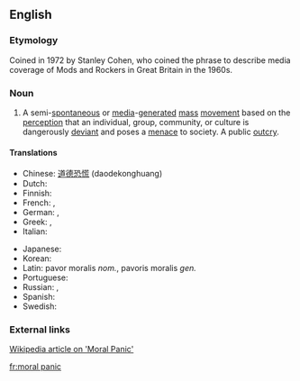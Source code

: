 {{also|moral-panic}}
==English==

===Etymology===
Coined in 1972 by Stanley Cohen, who coined the phrase to describe media coverage of Mods and Rockers in Great Britain in the 1960s.

===Noun===
{{en-noun}}

# A semi-[[spontaneous]] or [[media]]-[[generated]] [[mass]] [[movement]] based on the [[perception]] that an individual, group, community, or culture is dangerously [[deviant]] and poses a [[menace]] to society. A public [[outcry]].

====Translations====
{{trans-top|mass movement, public outcry}}
* Chinese: [[道德恐慌]] (daodekonghuang)
* Dutch: {{t|nl|morele paniek}}
* Finnish: {{t|fi|moraalinen paniikki}}
* French: {{t|fr|panique morale}}, {{t|fr|tollé public}}
* German: {{t|de|moralische Panik}}, {{t|de|allgemeiner Protest}}
* Greek: {{t|el|ηθικός πανικός}}, {{t|el|δημόσια κατακραυγή}}
* Italian: {{t|it|panico morale}}
{{trans-mid}}
* Japanese: {{t|ja|道徳的なパニック|tr=dōtokuteki na panikku}}
* Korean: {{t|ko|도덕적인 공황|tr=dodeokjeogin gonghwang}}
* Latin: pavor moralis ''nom.'', pavoris moralis ''gen.''
* Portuguese: {{t|pt|pânico moral}}
* Russian: {{t|ru|мора́льная па́ника}}, {{t|ru|ма́ссовая истери́я}}
* Spanish: {{t|es|pánico moral}}
* Swedish: {{t|sv|moralpanik|c}}
{{trans-bottom}}

===External links===
[http://www.wikipedia.org/wiki/Moral_panic Wikipedia article on 'Moral Panic']

[[fr:moral panic]]